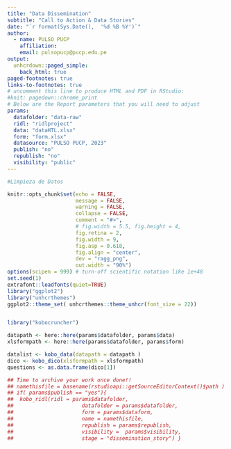 ```yaml
---
title: "Data Dissemination"
subtitle: "Call to Action & Data Stories"
date: "`r format(Sys.Date(),  '%d %B %Y')`"
author:
  - name: PULSO PUCP
    affiliation:
    email: pulsopucp@pucp.edu.pe
output:
  unhcrdown::paged_simple:
    back_html: true
paged-footnotes: true
links-to-footnotes: true
# uncomment this line to produce HTML and PDF in RStudio:
#knit: pagedown::chrome_print
# Below are the Report parameters that you will need to adjust
params:
  datafolder: "data-raw"
  ridl: "ridlproject"
  data: "dataHTL.xlsx"
  form: "form.xlsx"
  datasource: "PULSO PUCP, 2023"
  publish: "no"
  republish: "no"
  visibility: "public"
---
```


```r
#Limpieza de Datos
```

```r
knitr::opts_chunk$set(echo = FALSE, 
                      message = FALSE, 
                      warning = FALSE,
                      collapse = FALSE,
                      comment = "#>",
                      # fig.width = 5.5, fig.height = 4,
                      fig.retina = 2, 
                      fig.width = 9,
                      fig.asp = 0.618,
                      fig.align = "center",
                      dev = "ragg_png",
                      out.width = "90%")
options(scipen = 999) # turn-off scientific notation like 1e+48
set.seed(1)
extrafont::loadfonts(quiet=TRUE)
library("ggplot2")
library("unhcrthemes")
ggplot2::theme_set( unhcrthemes::theme_unhcr(font_size = 22))


library("kobocruncher")

```









```r
datapath <- here::here(params$datafolder, params$data)
xlsformpath <- here::here(params$datafolder, params$form) 

datalist <- kobo_data(datapath = datapath )
dico <- kobo_dico(xlsformpath = xlsformpath)
questions <- as.data.frame(dico[1])
```




```r
## Time to archive your work once done!!
## namethisfile = basename(rstudioapi::getSourceEditorContext()$path )  
## if( params$publish == "yes"){
##  kobo_ridl(ridl = params$datafolder,
##                      datafolder = params$datafolder,
##                      form = params$dataform,
##                      name = namethisfile,
##                      republish = params$republish,
##                      visibility =  params$visibility,
##                      stage = "dissemination_story") }
```
